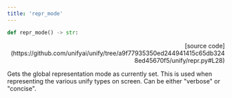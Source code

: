 ```yaml
---
title: 'repr_mode'
---
```


```python
def repr_mode() -> str:
```

<p align="right">[source code](https://github.com/unifyai/unify/tree/a9f77935350ed244941415c65db3248ed45670f5/unify/repr.py#L28)</p>

Gets the global representation mode as currently set. This is used when representing
the various unify types on screen. Can be either "verbose" or "concise".